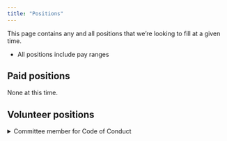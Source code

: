```yaml
---
title: "Positions"
---
```


::: {.callout-tip}
This page contains any and all positions that we're looking to fill at a given time. 
:::

- All positions include pay ranges

## Paid positions

None at this time. 

## Volunteer positions

<details>
    <summary>Committee member for Code of Conduct</summary>

Joining the Code of Conduct committee means you get to shape how our community mitigates harm **and** promotes joy. The committee helps create spaces where we collectively thrive, not just survive.

Does this sound like something you'd be interested in? Read on for more details.

### Requirements

- You have demonstable experience in open research.
- You are cognisant of power dynamics/intersectionality (e.g., implicit biases).
- You are reliable, self-reflective, empathetic, and comfortable with complexity.
- You are aware of intercultural sensitivities.
- You appreciate and have a sense of community.
- You sign on to our general mission and current code of conduct.

### Commitments

- 60 minute meeting every quarter, plus 2 hours availability per incident report (2021: 1 report, 2022: no reports)
- 5 hours for CoC training workshop
- Additional commitments at own discretion
- Commit for at least one year, at most two years

### Incentives

- $350 Code of Conduct training provided
- Agency in deciding what committee budget gets spent on
- Agency in revising CoC
- Opportunity to cultivate safer communities and transformative justice
- Complimentary ResearchEquals supporting membership for double the duration of committee membership
</details>

